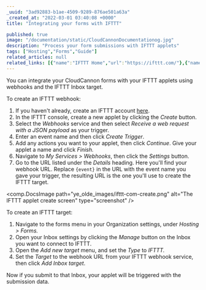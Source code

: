 ```yaml
---
_uuid: "3ad92883-b1ae-4509-9289-876ae501a63a"
_created_at: "2022-03-01 03:40:08 +0000"
title: "Integrating your forms with IFTTT"

published: true
image: "/documentation/static/CloudCannonDocumentationog.jpg"
description: "Process your form submissions with IFTTT applets"
tags: ["Hosting","Forms","Guide"]
related_articles: null
related_links: [{"name":"IFTTT Home","url":"https://ifttt.com/"},{"name":"IFTTT Documentation","url":"https://ifttt.com/docs"}]
---
```


You can integrate your CloudCannon forms with your IFTTT applets using webhooks and the IFTTT Inbox target.

To create an IFTTT webhook:

1. If you haven't already, create an IFTTT account [here](https://ifttt.com/join).
2. In the IFTTT console, create a new applet by clicking the *Create* button.
3. Select the *Webhooks* service and then select *Receive a web request with a JSON payload* as your trigger.
4. Enter an event name and then click *Create Trigger*.
5. Add any actions you want to your applet, then click *Continue*. Give your applet a name and click *Finish.*
6. Navigate to *My Services &gt; Webhooks*, then click the *Settings* button.
7. Go to the URL listed under the *Details* heading. Here you'll find your webhook URL. Replace `{event}` in the URL with the event name you gave your trigger, the resulting URL is the one you'll use to create the IFTTT target.

<comp.DocsImage path="ye_olde_images/ifttt-com-create.png" alt="The IFTTT applet create screen" type="screenshot" />

To create an IFTTT target:

1. Navigate to the forms menu in your Organization settings, under *Hosting &gt; Forms.*
2. Open your Inbox settings by clicking the *Manage* button on the Inbox you want to connect to IFTTT.
3. Open the *Add new target* menu, and set the *Type* to *IFTTT.*
4. Set the *Target* to the webhook URL from your IFTTT webhook service, then click *Add Inbox target*.

Now if you submit to that Inbox, your applet will be triggered with the submission data.
